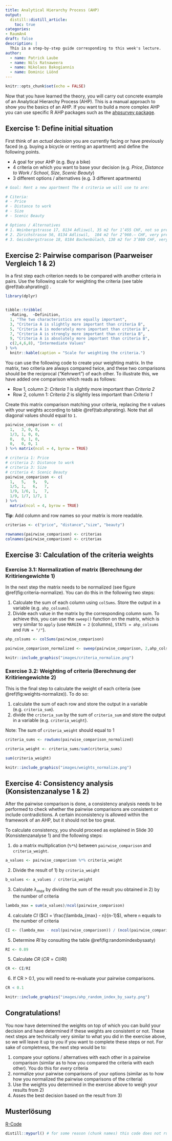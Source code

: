 ```yaml
---
title: Analytical Hierarchy Process (AHP)
output: 
  distill::distill_article:
    toc: true
categories:
- RaumAn4
draft: false
description: |
  This is a step-by-step guide corresponding to this week's lecture.
author:
  - name: Patrick Laube
  - name: Nils Ratnaweera
  - name: Nikolaos Bakogiannis
  - name: Dominic Lüönd
---
```



```r
knitr::opts_chunk$set(echo = FALSE)
```


Now that you have learned the theory, you will carry out concrete example of an Analytical Hierarchy Process (AHP). This is a manual approach to show you the basics of an AHP. If you want to build a more complex AHP you can use specific R AHP packages such as the [ahpsurvey package](https://cran.r-project.org/web/packages/ahpsurvey/vignettes/my-vignette.html).


## Exercise 1: Define initial situation 

First think of an *actual decision* you are currently facing or have previously faced (e.g. buying a bicycle or renting an apartment) and define the following points.

* A goal for your AHP (e.g. Buy a bike)
* 4 criteria on which you want to base your decision (e.g. *Price*, *Distance to Work / School*, *Size*, *Scenic Beauty*)
* 3 different options / alternatives (e.g. 3 different apartments)


```r
# Goal: Rent a new apartment The 4 criteria we will use to are:

# Citeria: 
# - Price
# - Distance to work
# - Size
# - Scenic Beauty

# Options / Alternatives
# 1. Weinbergstrasse 17, 8134 Adliswil, 35 m2 for 1’455 CHF, not so pretty and 45 minutes from work
# 2. Zürichstrasse 56, 8134 Adliswil,  104 m2 for 2’960.– CHF, very pretty and 45 minutes from work
# 3. Geissbergstrasse 18, 8184 Bachenbülach, 130 m2 for 3’800 CHF, very pretty and 30 mintues from work

```


## Exercise 2: Pairwise comparison (Paarweiser Vergleich 1 & 2)

In a first step each criterion needs to be compared with another criteria in pairs. Use the following scale for weighting the criteria (see table \@ref(tab:ahprating)) . 

```r
library(dplyr)


tibble::tribble(
  ~Rating,	~Definition,
  1, "The two characteristics are equally important",
  3, "Criteria A is slightly more important than criteria B",
  5, "Criteria A is moderately more important than criteria B",
  7, "Criteria A is strongly more important than criteria B",
  9, "Criteria A is absolutely more important than criteria B",
  c(2,4,6,8), "Intermediate Values"
) %>%
  knitr::kable(caption = "Scale for weighting the criteria.")
```

You can use the following code to create your weighting matrix. In the matrix, two criteria are always compared twice, and these two comparisons should be the reciprocal ("Kehrwert") of each other. To illustrate this, we have added one comparison which reads as follows: 

- Row 1, column 2:  *Criteria 1* is slightly more important than *Criteria 2*
- Row 2, column 1:  *Criteria 2* is slightly less important than *Criteria 1*

Create this matrix comparison matching your criteria, replacing the `0` values with your weights according to table \@ref(tab:ahprating). Note that all diagonal values should equal to `1`.

```r
pairwise_comparison <- c(
  1,   3, 0, 0,
  1/3, 1, 0, 0,
  0,   0, 1, 0,
  0,   0, 0, 1
) %>% matrix(ncol = 4, byrow = TRUE) 

```


```r
# criteria 1: Price
# criteria 2: Distance to work
# criteria 3: Size
# criteria 4: Scenic Beauty
pairwise_comparison <- c(
  1,   5,   9,   9,
  1/5, 1,   6,   7,
  1/9, 1/6, 1,   7,
  1/9, 1/7, 1/7, 1
) %>%
  matrix(ncol = 4, byrow = TRUE)

```


**Tip**: Add column and row names so your matrix is more readable. 

```r
criterias <- c("price", "distance","size", "beauty")

rownames(pairwise_comparison) <- criterias
colnames(pairwise_comparison) <- criterias
```



## Exercise 3: Calculation of the criteria weights 

### Exercise 3.1: Normalization of matrix (Berechnung der Kritiriengewichte 1)

In the next step the matrix needs to be normalized (see figure \@ref(fig:criteria-normalize). You can do this in the following two steps: 

1. Calculate the sum of each column using `colSums`. Store the output in a variable (e.g. `ahp_colsums`).
2. Divide each value in the matrix by the corresponding column sum. To achieve this, you can use the `sweep()` function on the matrix, which is very similar to `apply` (use `MARGIN = 2` (columns), `STATS = ahp_colsums` and `FUN = "/"`).


```r

ahp_colsums <- colSums(pairwise_comparison)

pairwise_comparison_normalized <- sweep(pairwise_comparison, 2,ahp_colsums, FUN = "/")

```


```r
knitr::include_graphics("images/criteria_normalize.png")
```



### Exercise 3.2: Weighting of criteria (Berechnung der Kritiriengewichte 2)

This is the final step to calculate the weight of each criteria (see \@ref(fig:weights-normalize)). To do so: 

1. calculate the sum of each row and store the output in a variable (e.g. `criteria_sum`). 
2. divide the `criteria_sum` by the sum of `criteria_sum` and store the output in a variable (e.g. `criteria_weight`).

Note: The sum of `criteria_weight` should equal to 1

```r
criteria_sums <- rowSums(pairwise_comparison_normalized)

criteria_weight <- criteria_sums/sum(criteria_sums)

sum(criteria_weight)
```


```r
knitr::include_graphics("images/weights_normalize.png")
```


## Exercise 4: Consistency analysis (Konsistenzanalyse 1 & 2)

After the pairwise comparison is done, a consistency analysis needs to be performed to check whether the pairwise comparisons are consistent or include contradictions. A certain inconsistency is allowed within the framework of an AHP, but it should not be too great.

To calculate consistency, you should proceed as explained in Slide 30 (Konsistenzanalyse 1) and the following steps:

1. do a matrix multiplication (`%*%`) between `pairwise_comparison` and `criteria_weight`. 

```r
a_values <- pairwise_comparison %*% criteria_weight
```

2. Divide the result of 1) by `criteria_weight`

```r
b_values <- a_values / criteria_weight
```

3. Calculate $\lambda_{max}$ by dividing the sum of the result you obtained in 2) by the number of criteria

```r
lambda_max = sum(a_values)/ncol(pairwise_comparison)
```

4. calculate $CI$  ($CI = \frac{\lambda_{max} - n}{n-1}$), where `n` equals to the number of criteria

```r
CI <- (lambda_max - ncol(pairwise_comparison)) / (ncol(pairwise_comparison)-1)
```

5. Determine $RI$ by consulting the table \@ref(fig:randomindexbysaaty)

```r
RI <- 0.89
```


5. Calculate $CR$ ($CR = CI / RI$)

```r
CR <- CI/RI
```

6. If CR > 0.1, you will need to re-evaluate your pairwise comparisons. 

```r
CR < 0.1
```

```r
knitr::include_graphics("images/ahp_random_index_by_saaty.png")
```


## Congratulations!

You now have determined the weights on top of which you can build your decision and have determined if these weights are consistent or not. These next steps are technically very similar to what you did in the exercise above, so we will leave it up to you if you want to complete these steps or not. For sake of completness, the next step would be to:

1. compare your options / alternatives with each other in a pairwise comparison (similar as to how you compared the criteria with each other). You do this for *every* criteria
2. normalize your pairwise comparisons of your options (similar as to how how you normalized the pairwise comparisons of the criteria)
3. Use the weights you determined in the exercise above to weigh your results from 2)
4. Asses the best decision based on the result from 3)





## Musterlösung

[R-Code](mce_AHP.R) 
```r
distill::mypurl() # for some reason (chunk names) this code does not run. debug at some point
```





